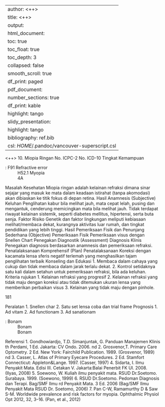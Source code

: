
---
author: <++>
title: <++>
output:
  html_document:
    toc: true
    toc_float: true
    toc_depth: 3
    collapsed: false
    smooth_scroll: true
    df_print: paged
  pdf_document:
    number_sections: true
    df_print: kable
    highlight: tango
  slidy_presentation:
    highlight: tango
bibliography: ref.bib
csl: $HOME$/.pandoc/vancouver-superscript.csl
---

<++>
10. Miopia Ringan
No. ICPC-2
No. ICD-10
Tingkat Kemampuan

: F91 Refractive error
: H52.1 Myopia
: 4A

Masalah Kesehatan
Miopia ringan adalah kelainan refraksi dimana sinar sejajar yang masuk ke
mata dalam keadaan istirahat (tanpa akomodasi) akan dibiaskan ke titik fokus
di depan retina.
Hasil Anamnesis (Subjective)
Keluhan
Penglihatan kabur bila melihat jauh, mata cepat lelah, pusing dan mengantuk,
cenderung memicingkan mata bila melihat jauh. Tidak terdapat riwayat
kelainan sistemik, seperti diabetes mellitus, hipertensi, serta buta senja.
Faktor Risiko
Genetik dan faktor lingkungan meliputi kebiasaan melihat/membaca dekat,
kurangnya aktivitas luar rumah, dan tingkat pendidikan yang lebih tinggi.
Hasil Pemeriksaan Fisik dan Penunjang Sederhana (Objective)
Pemeriksaan Fisik
Pemeriksaan visus dengan Snellen Chart
Penegakan Diagnostik (Assessment)
Diagnosis Klinis
Penegakan diagnosis berdasarkan anamnesis dan pemeriksaan refraksi.
Penatalaksanaan Komprehensif (Plan)
Penatalaksanaan
Koreksi dengan kacamata lensa sferis negatif terlemah yang menghasilkan
tajam penglihatan terbaik
Konseling dan Edukasi
1. Membaca dalam cahaya yang cukup dan tidak membaca dalam jarak
terlalu dekat.
2. Kontrol setidaknya satu kali dalam setahun untuk pemeriksaan refraksi,
bila ada keluhan.
Kriteria rujukan
1. Kelainan refraksi yang progresif
2. Kelainan refraksi yang tidak maju dengan koreksi atau tidak ditemukan
ukuran lensa yang memberikan perbaikan visus
3. Kelainan yang tidak maju dengan pinhole.

181

Peralatan
1. Snellen char
2. Satu set lensa coba dan trial frame
Prognosis
1. Ad vitam
2. Ad functionam
3. Ad sanationam

: Bonam
: Bonam
: Bonam

Referensi
1. Gondhowiardjo, T.D. Simanjuntak, G. Panduan Manajemen Klinis
th
Perdami, 1 Ed. Jakarta: CV Ondo. 2006.
nd
2. Grosvenor,T. Primary Care Optometry. 2 Ed. New York: Fairchild
Publication. 1989. (Grosvenor, 1989)
nd
3. Casser, L. Atlas of Primary Eyecare Procedures. 2 Ed. Stamfort
Connecticut: Appleton&Lange. 1997. (Casser, 1997)
4. Sidarta, I. Ilmu Penyakit Mata. Edisi III. Cetakan V. Jakarta:Balai Penerbit
FK UI. 2008. (Ilyas, 2008)
5. Soewono, W. Kuliah ilmu penyakit mata. RSUD Dr.Soetomo. Surabaya.
1999. (Soewono, 1999)
6. RSUD Dr.Soetomo. Pedoman Diagnosis dan Terapi. Bag/SMF Ilmu
rd
Penyakit Mata. 3 Ed. 2006 (Bag/SMF Ilmu Penyakit Mata RSUD Dr.
Soetomo, 2006)
7. Pan C-W, Ramamurthy D & Saw S-M. Worldwide prevalence and risk
factors for myopia. Ophthalmic Physiol Opt 2012, 32, 3–16. (Pan, et al.,
2012)
